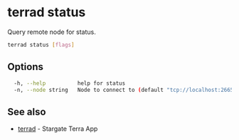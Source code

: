 # terrad status

Query remote node for status. 

```sh Terrad
terrad status [flags]
```

## Options

```sh Terrad
  -h, --help          help for status
  -n, --node string   Node to connect to (default "tcp://localhost:26657")
```

## See also

* [terrad](./terrad.mdx)	 - Stargate Terra App


